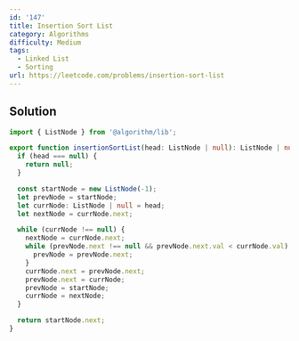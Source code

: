 ```yaml
---
id: '147'
title: Insertion Sort List
category: Algorithms
difficulty: Medium
tags:
  - Linked List
  - Sorting
url: https://leetcode.com/problems/insertion-sort-list
---
```


## Solution

```typescript filename="solution.ts" copy
import { ListNode } from '@algorithm/lib';

export function insertionSortList(head: ListNode | null): ListNode | null {
  if (head === null) {
    return null;
  }

  const startNode = new ListNode(-1);
  let prevNode = startNode;
  let currNode: ListNode | null = head;
  let nextNode = currNode.next;

  while (currNode !== null) {
    nextNode = currNode.next;
    while (prevNode.next !== null && prevNode.next.val < currNode.val) {
      prevNode = prevNode.next;
    }
    currNode.next = prevNode.next;
    prevNode.next = currNode;
    prevNode = startNode;
    currNode = nextNode;
  }

  return startNode.next;
}
```
